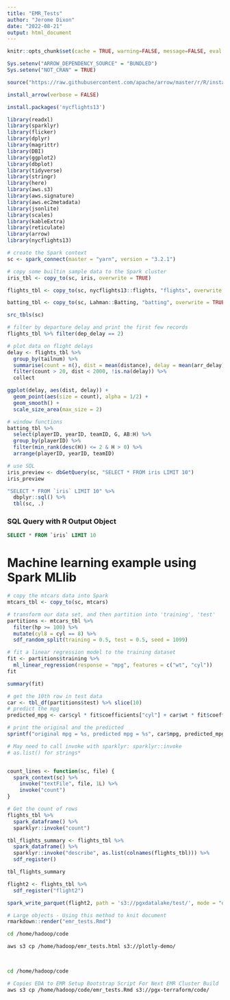 ```yaml
---
title: "EMR_Tests"
author: "Jerome Dixon"
date: "2022-08-21"
output: html_document
---
```



```r

knitr::opts_chunk$set(cache = TRUE, warning=FALSE, message=FALSE, eval = FALSE, echo = TRUE)

```


```r

Sys.setenv("ARROW_DEPENDENCY_SOURCE" = "BUNDLED")
Sys.setenv("NOT_CRAN" = TRUE)

source("https://raw.githubusercontent.com/apache/arrow/master/r/R/install-arrow.R")

install_arrow(verbose = FALSE)

```


```r

install.packages('nycflights13')

```



```r

library(readxl)
library(sparklyr)
library(flicker)
library(dplyr)
library(magrittr)
library(DBI)
library(ggplot2)
library(dbplot)
library(tidyverse)
library(stringr)
library(here)
library(aws.s3)
library(aws.signature)
library(aws.ec2metadata)
library(jsonlite)
library(scales)
library(kableExtra)
library(reticulate)
library(arrow)
library(nycflights13)


```


```r

# create the Spark context
sc <- spark_connect(master = "yarn", version = "3.2.1")


```


```r

# copy some builtin sample data to the Spark cluster
iris_tbl <- copy_to(sc, iris, overwrite = TRUE)

flights_tbl <- copy_to(sc, nycflights13::flights, "flights", overwrite = TRUE)

batting_tbl <- copy_to(sc, Lahman::Batting, "batting", overwrite = TRUE)

src_tbls(sc)

```


```r

# filter by departure delay and print the first few records
flights_tbl %>% filter(dep_delay == 2)

```


```r

# plot data on flight delays
delay <- flights_tbl %>% 
  group_by(tailnum) %>%
  summarise(count = n(), dist = mean(distance), delay = mean(arr_delay)) %>%
  filter(count > 20, dist < 2000, !is.na(delay)) %>%
  collect

ggplot(delay, aes(dist, delay)) +
  geom_point(aes(size = count), alpha = 1/2) +
  geom_smooth() +
  scale_size_area(max_size = 2)


```


```r

# window functions  
batting_tbl %>%
  select(playerID, yearID, teamID, G, AB:H) %>%
  group_by(playerID) %>%
  filter(min_rank(desc(H)) <= 2 & H > 0) %>%
  arrange(playerID, yearID, teamID)

```


```r

# use SQL  
iris_preview <- dbGetQuery(sc, "SELECT * FROM iris LIMIT 10")
iris_preview

```


```r

"SELECT * FROM `iris` LIMIT 10" %>%
  dbplyr::sql() %>%
  tbl(sc, .)


```


### SQL Query with R Output Object

```sql

SELECT * FROM `iris` LIMIT 10

```



# Machine learning example using Spark MLlib

```r

# copy the mtcars data into Spark
mtcars_tbl <- copy_to(sc, mtcars)

# transform our data set, and then partition into 'training', 'test'
partitions <- mtcars_tbl %>%
  filter(hp >= 100) %>%
  mutate(cyl8 = cyl == 8) %>%
  sdf_random_split(training = 0.5, test = 0.5, seed = 1099)

# fit a linear regression model to the training dataset
fit <- partitions$training %>%
  ml_linear_regression(response = "mpg", features = c("wt", "cyl"))
fit

summary(fit)

# get the 10th row in test data
car <- tbl_df(partitions$test) %>% slice(10)
# predict the mpg 
predicted_mpg <- car$cyl * fit$coefficients["cyl"] + car$wt * fit$coefficients["wt"] + fit$coefficients["(Intercept)"]

# print the original and the predicted
sprintf("original mpg = %s, predicted mpg = %s", car$mpg, predicted_mpg)


```


```r

# May need to call invoke with sparklyr: sparklyr::invoke
# as.list() for strings*


count_lines <- function(sc, file) {
  spark_context(sc) %>% 
    invoke("textFile", file, 1L) %>% 
    invoke("count")
}


```


```r

# Get the count of rows
flights_tbl %>%
  spark_dataframe() %>%
  sparklyr::invoke("count")


```


```r

tbl_flights_summary <- flights_tbl %>%
  spark_dataframe() %>%
  sparklyr::invoke("describe", as.list(colnames(flights_tbl))) %>%
  sdf_register()

tbl_flights_summary

```


```r

flight2 <- flights_tbl %>% 
  sdf_register("flight2")


```


```r

spark_write_parquet(flight2, path = 's3://pgxdatalake/test/', mode = "overwrite", skipNul = TRUE, partitions = 372, partition_by = c('month','day','tailnum'))


```



```r

# Large objects - Using this method to knit document
rmarkdown::render("emr_tests.Rmd")


```


```sh

cd /home/hadoop/code

aws s3 cp /home/hadoop/emr_tests.html s3://plotly-demo/ 

     
```


```sh

cd /home/hadoop/code

# Copies EDA to EMR Setup Bootstrap Script For Next EMR Cluster Build
aws s3 cp /home/hadoop/code/emr_tests.Rmd s3://pgx-terraform/code/ 


```



